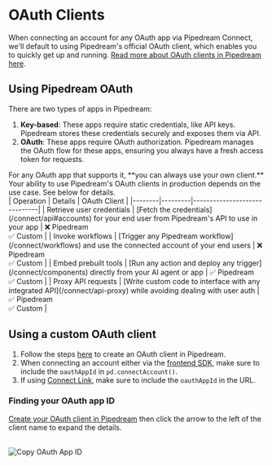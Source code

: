 
# OAuth Clients

When connecting an account for any OAuth app via Pipedream Connect, we'll default to using Pipedream's official OAuth client, which enables you to quickly get up and running. [Read more about OAuth clients in Pipedream here](/integrations/connected-accounts/oauth-clients).

## Using Pipedream OAuth

There are two types of apps in Pipedream:

1. **Key-based**: These apps require static credentials, like API keys. Pipedream stores these credentials securely and exposes them via API.
2. **OAuth**: These apps require OAuth authorization. Pipedream manages the OAuth flow for these apps, ensuring you always have a fresh access token for requests.

<Callout type="info">
For any OAuth app that supports it, **you can always use your own client.** Your ability to use Pipedream's OAuth clients in production depends on the use case. See below for details.
</Callout>

<br />

<div className="highlightHeaderRowTable">
| Operation | Details | OAuth Client |
|--------|---------|------------------------------|
| Retrieve user credentials | [Fetch the credentials](/connect/api#accounts) for your end user from Pipedream's API to use in your app | ❌ Pipedream<br />✅ Custom |
| Invoke workflows | [Trigger any Pipedream workflow](/connect/workflows) and use the connected account of your end users | ❌ Pipedream<br />✅ Custom |
| Embed prebuilt tools | [Run any action and deploy any trigger](/connect/components) directly from your AI agent or app | ✅ Pipedream<br />✅ Custom |
| Proxy API requests | [Write custom code to interface with any integrated API](/connect/api-proxy) while avoiding dealing with user auth | ✅ Pipedream<br />✅ Custom |
</div>

## Using a custom OAuth client

1. Follow the steps [here](/integrations/oauth-clients#configuring-custom-oauth-clients) to create an OAuth client in Pipedream.
2. When connecting an account either via the [frontend SDK](/connect/managed-auth/quickstart/#use-the-pipedream-sdk-in-your-frontend), make sure to include the `oauthAppId` in `pd.connectAccount()`.
3. If using [Connect Link](/connect/managed-auth/quickstart/#or-use-connect-link), make sure to include the `oauthAppId` in the URL.

### Finding your OAuth app ID

[Create your OAuth client in Pipedream](https://pipedream.com/@/accounts/oauth-clients) then click the arrow to the left of the client name to expand the details.

<br />

<Image src="https://res.cloudinary.com/pipedreamin/image/upload/v1730241292/oauth-app-id_umhhqi.png" alt="Copy OAuth App ID" width={650} height={529} />
